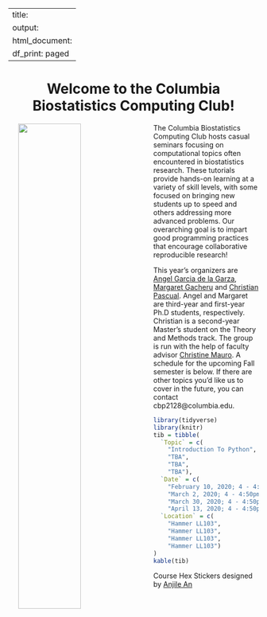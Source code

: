 
---
title:
output:
  html_document:
    df_print: paged
---

<h1 style="text-align:center">Welcome to the Columbia Biostatistics Computing Club!</h1>

<p>

<img src="images/columbia_biostatistics.png" style="width:50%" align="left" hspace="20"> The Columbia Biostatistics Computing Club hosts casual seminars focusing on computational topics often encountered in biostatistics research. These tutorials provide hands-on learning at a variety of skill levels, with some focused on bringing new students up to speed and others addressing more advanced problems. Our overarching goal is to impart good programming practices that encourage collaborative reproducible research!

This year's organizers are [Angel Garcia de la Garza](https://www.angelgarciadelagarza.com), [Margaret Gacheru](https://gacherum.github.io) and [Christian Pascual](https://thecbp.github.io/cbpascual.github.io). Angel and Margaret are third-year and first-year Ph.D students, respectively. Christian is a second-year Master's student on the  Theory and Methods track. The group is run with the help of faculty advisor [Christine Mauro](http://christinemauro.com/). A schedule for the upcoming Fall semester is below. If there are other topics you'd like us to cover in the future, you can contact cbp2128@columbia.edu.

</p>

```r
library(tidyverse)
library(knitr)
tib = tibble(
  `Topic` = c(
    "Introduction To Python", 
    "TBA", 
    "TBA", 
    "TBA"),
  `Date` = c(
    "February 10, 2020; 4 - 4:50pm", 
    "March 2, 2020; 4 - 4:50pm", 
    "March 30, 2020; 4 - 4:50pm", 
    "April 13, 2020; 4 - 4:50pm"),
  `Location` = c(
    "Hammer LL103", 
    "Hammer LL103", 
    "Hammer LL103", 
    "Hammer LL103")
)
kable(tib)
```

Course Hex Stickers designed by <a href="https://www.behance.net/anjilean">Anjile An</a>